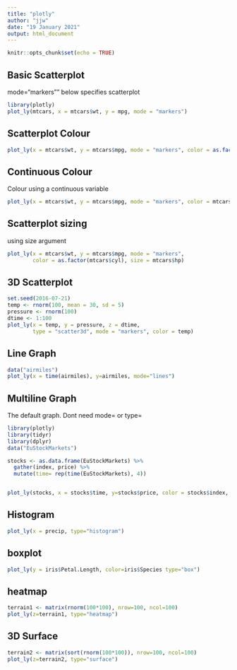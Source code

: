 ```yaml
---
title: "plotly"
author: "jjw"
date: "19 January 2021"
output: html_document
---
```


```r
knitr::opts_chunk$set(echo = TRUE)
```

## Basic Scatterplot
mode="markers"" below specifies scatterplot

```r
library(plotly)
plot_ly(mtcars, x = mtcars$wt, y = mpg, mode = "markers")
```

## Scatterplot Colour

```r
plot_ly(x = mtcars$wt, y = mtcars$mpg, mode = "markers", color = as.factor(mtcars$cyl))
```

## Continuous Colour
Colour using a continuous variable

```r
plot_ly(x = mtcars$wt, y = mtcars$mpg, mode = "markers", color = mtcars$disp)
```

## Scatterplot sizing
using size argument

```r
plot_ly(x = mtcars$wt, y = mtcars$mpg, mode = "markers", 
        color = as.factor(mtcars$cyl), size = mtcars$hp)
```

## 3D Scatterplot


```r
set.seed(2016-07-21)
temp <- rnorm(100, mean = 30, sd = 5)
pressure <- rnorm(100)
dtime <- 1:100
plot_ly(x = temp, y = pressure, z = dtime,
        type = "scatter3d", mode = "markers", color = temp)

```

## Line Graph


```r
data("airmiles")
plot_ly(x = time(airmiles), y=airmiles, mode="lines")

```

## Multiline Graph
The default graph.  Dont need mode= or type=


```r
library(plotly)
library(tidyr)
library(dplyr)
data("EuStockMarkets")

stocks <- as.data.frame(EuStockMarkets) %>% 
  gather(index, price) %>% 
  mutate(time= rep(time(EuStockMarkets), 4))


plot_ly(stocks, x = stocks$time, y=stocks$price, color = stocks$index, mode="lines")

```

## Histogram

```r
plot_ly(x = precip, type="histogram")

```

## boxplot
```r
plot_ly(y = iris$Petal.Length, color=iris$Species type="box")

```
## heatmap
```r
terrain1 <- matrix(rnorm(100*100), nrow=100, ncol=100)
plot_ly(z=terrain1, type="heatmap")

```

## 3D Surface
```r
terrain2 <- matrix(sort(rnorm(100*100)), nrow=100, ncol=100)
plot_ly(z=terrain2, type="surface")

```
